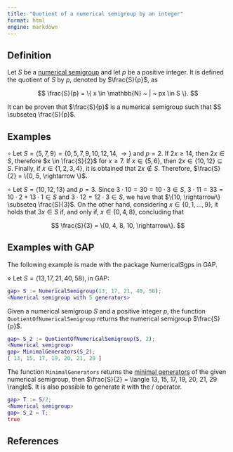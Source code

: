```yaml
---
title: "Quotient of a numerical semigroup by an integer"
format: html
engine: markdown
---
```


<!-- Definición de Num. Sem. -->

## Definition

Let $S$ be a [numerical semigroup](../Basic-concepts/Numerical-semigroup.qmd) and let $p$ be a positive integer. It is defined the quotient of $S$ by $p$, denoted by $\frac{S}{p}$, as

$$
\frac{S}{p} = \{ x \in \mathbb{N} ~ | ~ px \in S \}.
$$

It can be proven that $\frac{S}{p}$ is a numerical semigroup such that $S \subseteq \frac{S}{p}$.

## Examples

$\circ$ Let $S = \langle 5, 7, 9 \rangle = \{0, 5, 7, 9, 10, 12, 14, \rightarrow \}$ and $p = 2$. If $2x \ge 14$, then $2x \in S$, therefore $x \in \frac{S}{2}$ for $x \ge 7$. If $x \in \{5, 6\}$, then $2x \in \{10, 12\} \subseteq S$. Finally, if $x \in \{1, 2, 3, 4\}$, it is obtained that $2x \not \in S$. Therefore, $\frac{S}{2} = \{0, 5, \rightarrow \}$.

$\circ$ Let $S = \langle 10, 12, 13 \rangle$ and $p = 3$. Since $3 \cdot 10 = 30 = 10 \cdot 3 \in S$, $3 \cdot 11 = 33 = 10 \cdot 2 + 13 \cdot 1 \in S$ and $3 \cdot 12 = 12 \cdot 3 \in S$, we have that $\{10, \rightarrow\} \subseteq \frac{S}{3}$. On the other hand, considering $x \in \{0, 1, \ldots, 9\}$, it holds that $3x \in S$ if, and only if, $x \in \{0, 4, 8\}$, concluding that

$$
\frac{S}{3} = \{0, 4, 8, 10, \rightarrow\}.
$$

## Examples with GAP

The following example is made with the package NumericalSgps in GAP.

$\diamond$ Let $S = \langle 13, 17, 21, 40, 58 \rangle$, in GAP:

``` gap
gap> S := NumericalSemigroup(13, 17, 21, 40, 58);
<Numerical semigroup with 5 generators>
```

Given a numerical semigroup $S$ and a positive integer $p$, the function `QuotientOfNumericalSemigroup` returns the numerical semigroup $\frac{S}{p}$.

``` gap
gap> S_2 := QuotientOfNumericalSemigroup(S, 2);
<Numerical semigroup>
gap> MinimalGenerators(S_2);
[ 13, 15, 17, 19, 20, 21, 29 ]
```

The function `MinimalGenerators` returns the [minimal generators](../Basic-concepts/Minimal-set-of-generators.qmd) of the given numerical semigroup, then $\frac{S}{2} = \langle 13, 15, 17, 19, 20, 21, 29 \rangle$. It is also possible to generate it with the $/$ operator.

``` gap
gap> T := S/2;
<Numerical semigroup>
gap> S_2 = T;
true
```

## References
